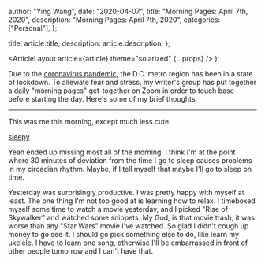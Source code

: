 
  author: "Ying Wang",
  date: "2020-04-07",
  title: "Morning Pages: April 7th, 2020",
  description: "Morning Pages: April 7th, 2020",
  categories: ["Personal"],
};

  title: article.title,
  description: article.description,
};

  <ArticleLayout article={article} theme="solarized" {...props} />
);

Due to the [coronavirus
pandemic](https://en.wikipedia.org/wiki/2019-20_coronavirus_pandemic), the D.C.
metro region has been in a state of lockdown. To alleviate fear and stress, my
writer's group has put together a daily "morning pages" get-together on Zoom in
order to touch base before starting the day. Here's some of my brief thoughts.

---

This was me this morning, except much less cute.

[sleepy](/img/posts/2020/04/07/morning_pages.jpg)

Yeah ended up missing most all of the morning. I think I'm at the point where 30
minutes of deviation from the time I go to sleep causes problems in my circadian
rhythm. Maybe, if I tell myself that maybe I'll go to sleep on time.

Yesterday was surprisingly productive. I was pretty happy with myself at least.
The one thing I'm not too good at is learning how to relax. I timeboxed myself
some time to watch a movie yesterday, and I picked "Rise of Skywalker" and
watched some snippets. My God, is that movie trash, it was worse than any "Star
Wars" movie I've watched. So glad I didn't cough up money to go see it. I should
go pick something else to do, like learn my ukelele. I have to learn one song,
otherwise I'll be embarrassed in front of other people tomorrow and I can't have
that.
